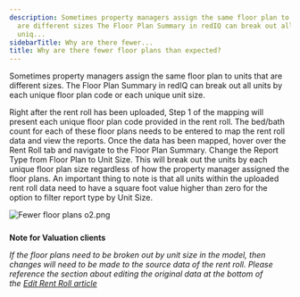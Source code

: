 ```yaml
---
description: Sometimes property managers assign the same floor plan to units that
  are different sizes The Floor Plan Summary in redIQ can break out all units by each
  uniq...
sidebarTitle: Why are there fewer...
title: Why are there fewer floor plans than expected?
---
```


Sometimes property managers assign the same floor plan to units that are different sizes. The Floor Plan Summary in redIQ can break out all units by each unique floor plan code or each unique unit size.


Right after the rent roll has been uploaded, Step 1 of the mapping will present each unique floor plan code provided in the rent roll. The bed/bath count for each of these floor plans needs to be entered to map the rent roll data and view the reports. Once the data has been mapped, hover over the Rent Roll tab and navigate to the Floor Plan Summary. Change the Report Type from Floor Plan to Unit Size. This will break out the units by each unique floor plan size regardless of how the property manager assigned the floor plans. An important thing to note is that all units within the uploaded rent roll data need to have a square foot value higher than zero for the option to filter report type by Unit Size.


<Frame>
  <img src="/images/rediq/86445d18aede10504eb44036fdb03184b9494c11.png" alt="Fewer floor plans o2.png" />
</Frame>



##### 
**Note for Valuation clients**


*If the floor plans need to be broken out by unit size in the model, then changes will need to be made to the source data of the rent roll. Please reference the section about editing the original data at the bottom of the [Edit Rent Roll article](kb://article/zendesk:rediq:360039768892)*